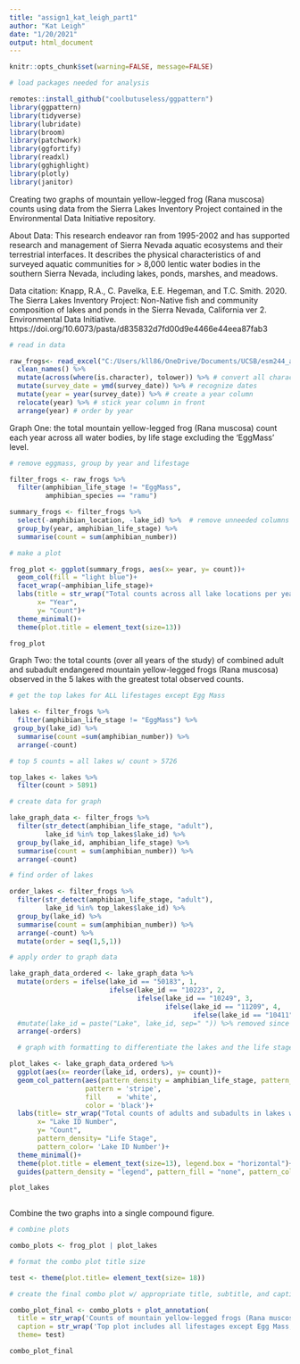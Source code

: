```yaml
---
title: "assign1_kat_leigh_part1"
author: "Kat Leigh"
date: "1/20/2021"
output: html_document
---
```


```r
knitr::opts_chunk$set(warning=FALSE, message=FALSE)

# load packages needed for analysis

remotes::install_github("coolbutuseless/ggpattern")
library(ggpattern)
library(tidyverse)
library(lubridate)
library(broom)
library(patchwork)
library(ggfortify)
library(readxl)
library(gghighlight)
library(plotly)
library(janitor)

```
Creating two graphs of mountain yellow-legged frog (Rana muscosa) counts using data from the Sierra Lakes Inventory Project contained in the Environmental Data Initiative repository.

About Data: This research endeavor ran from 1995-2002 and has supported research and management of Sierra Nevada aquatic ecosystems and their terrestrial interfaces. It describes the physical characteristics of and surveyed aquatic communities for > 8,000 lentic water bodies in the southern Sierra Nevada, including lakes, ponds, marshes, and meadows.

Data citation: Knapp, R.A., C. Pavelka, E.E. Hegeman, and T.C. Smith. 2020. The Sierra Lakes Inventory Project: Non-Native fish and community composition of lakes and ponds in the Sierra Nevada, California ver 2. Environmental Data Initiative. https://doi.org/10.6073/pasta/d835832d7fd00d9e4466e44eea87fab3

```r
# read in data

raw_frogs<- read_excel("C:/Users/kll86/OneDrive/Documents/UCSB/esm244_assign1_kat_leigh/esm244_ass1/sierra_amphibians_esm244.xlsx") %>% 
  clean_names() %>% 
  mutate(across(where(is.character), tolower)) %>% # convert all characters to lowercase
  mutate(survey_date = ymd(survey_date)) %>% # recognize dates
  mutate(year = year(survey_date)) %>% # create a year column
  relocate(year) %>% # stick year column in front
  arrange(year) # order by year

```

Graph One: the total mountain yellow-legged frog (Rana muscosa) count each year across all water bodies, by life stage excluding the ‘EggMass’ level.

```r
# remove eggmass, group by year and lifestage

filter_frogs <- raw_frogs %>%
  filter(amphibian_life_stage != "EggMass",
         amphibian_species == "ramu")

summary_frogs <- filter_frogs %>%
  select(-amphibian_location, -lake_id) %>%  # remove unneeded columns
  group_by(year, amphibian_life_stage) %>% 
  summarise(count = sum(amphibian_number))

# make a plot

frog_plot <- ggplot(summary_frogs, aes(x= year, y= count))+
  geom_col(fill = "light blue")+
  facet_wrap(~amphibian_life_stage)+
  labs(title = str_wrap("Total counts across all lake locations per year for each lifestage", 30),
       x= "Year",
       y= "Count")+
  theme_minimal()+
  theme(plot.title = element_text(size=13))

frog_plot

```

Graph Two: the total counts (over all years of the study) of combined adult and subadult endangered mountain yellow-legged frogs (Rana muscosa) observed in the 5 lakes with the greatest total observed counts.

```r
# get the top lakes for ALL lifestages except Egg Mass

lakes <- filter_frogs %>%
  filter(amphibian_life_stage != "EggMass") %>% 
 group_by(lake_id) %>% 
  summarise(count =sum(amphibian_number)) %>% 
  arrange(-count) 

# top 5 counts = all lakes w/ count > 5726

top_lakes <- lakes %>% 
  filter(count > 5891)

# create data for graph

lake_graph_data <- filter_frogs %>% 
  filter(str_detect(amphibian_life_stage, "adult"),
         lake_id %in% top_lakes$lake_id) %>% 
  group_by(lake_id, amphibian_life_stage) %>% 
  summarise(count = sum(amphibian_number)) %>% 
  arrange(-count)

# find order of lakes

order_lakes <- filter_frogs %>% 
  filter(str_detect(amphibian_life_stage, "adult"),
         lake_id %in% top_lakes$lake_id) %>% 
  group_by(lake_id) %>% 
  summarise(count = sum(amphibian_number)) %>% 
  arrange(-count) %>%
  mutate(order = seq(1,5,1))

# apply order to graph data

lake_graph_data_ordered <- lake_graph_data %>% 
  mutate(orders = ifelse(lake_id == "50183", 1,
                         ifelse(lake_id == "10223", 2,
                                ifelse(lake_id == "10249", 3,
                                       ifelse(lake_id == "11209", 4,
                                              ifelse(lake_id == "10411", 5, 0)))))) %>% 
  #mutate(lake_id = paste("Lake", lake_id, sep=" ")) %>% removed since this makes the labels on the graph too long
  arrange(-orders)

  # graph with formatting to differentiate the lakes and the life stages

plot_lakes <- lake_graph_data_ordered %>% 
  ggplot(aes(x= reorder(lake_id, orders), y= count))+
  geom_col_pattern(aes(pattern_density = amphibian_life_stage, pattern_fill = as.factor(lake_id), pattern_color = as.factor(lake_id)),
                   pattern = 'stripe',
                   fill    = 'white',
                   color = 'black')+
  labs(title= str_wrap("Total counts of adults and subadults in lakes with highest frog abundance", 39),
       x= "Lake ID Number",
       y= "Count",
       pattern_density= "Life Stage",
       pattern_color= 'Lake ID Number')+
  theme_minimal()+
  theme(plot.title = element_text(size=13), legend.box = "horizontal")+
  guides(pattern_density = "legend", pattern_fill = "none", pattern_color = "none")

plot_lakes
  
```

Combine the two graphs into a single compound figure.

```r

# combine plots

combo_plots <- frog_plot | plot_lakes

# format the combo plot title size

test <- theme(plot.title= element_text(size= 18))

# create the final combo plot w/ appropriate title, subtitle, and caption sizes

combo_plot_final <- combo_plots + plot_annotation(
  title = str_wrap('Counts of mountain yellow-legged frogs (Rana muscosa) between 1995 and 2002', 60),
  caption = str_wrap('Top plot includes all lifestages except Egg Mass, and all lake locations. Lower plot contains only adult and subadult lifestages, and only counts for lakes where Rana muscosa are most abundant (i.e. where the total count at a lake exceeded 11 individuals). Lakes are given reference ID numbers in order to preserve confidentiality.', 130),
  theme= test)

combo_plot_final
  

```

